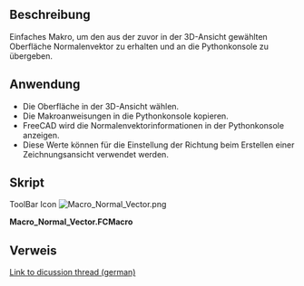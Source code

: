 <languages/>

{{Macro
|Name=Normal Vector Macro
|Name/de=Normalenvektormakro
|Icon=Macro_Normal_Vector.png
|Description=Erhalte den Normalenvektor auf die zuvor angewählte Oberfläche
|Author=ulrich1a
|Version=1.0
|Date=2016-09-26
|FCVersion=Alle
|Download=[https://www.freecadweb.org/wiki/images/8/8b/Macro_Normal_Vector.png ToolBar Icon]
}}

<span id="Description"></span>
==Beschreibung==

Einfaches Makro, um den aus der zuvor in der 3D-Ansicht gewählten Oberfläche Normalenvektor zu erhalten und an die Pythonkonsole zu übergeben.

<span id="Usage"></span>
==Anwendung==

* Die Oberfläche in der 3D-Ansicht wählen.
* Die Makroanweisungen in die Pythonkonsole kopieren.
* FreeCAD wird die Normalenvektorinformationen in der Pythonkonsole anzeigen.
* Diese Werte können für die Einstellung der Richtung beim Erstellen einer Zeichnungsansicht verwendet werden.

<span id="Script"></span>
==Skript==

ToolBar Icon
[[Image:Macro_Normal_Vector.png]]

'''Macro_Normal_Vector.FCMacro'''

{{MacroCode|code=
Gui.Selection.getSelectionEx()[0].SubObjects[0].Faces[0].normalAt(0,0)
}}

==Verweis==
[http://forum.freecadweb.org/viewtopic.php?f=13&t=10959 Link to dicussion thread (german)]


{{clear}}